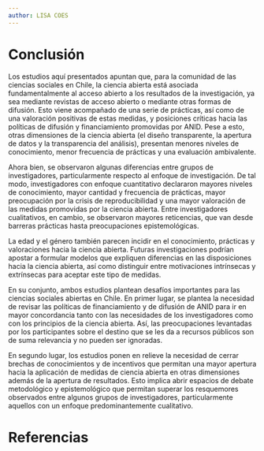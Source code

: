 ```yaml
---
author: LISA COES
---
```


# Conclusión

Los estudios aquí presentados apuntan que, para la comunidad de las ciencias sociales en Chile, la ciencia abierta está asociada fundamentalmente al acceso abierto a los resultados de la investigación, ya sea mediante revistas de acceso abierto o mediante otras formas de difusión. Esto viene acompañado de una serie de prácticas, así como de una valoración positivas de estas medidas, y posiciones críticas hacia las políticas de difusión y financiamiento promovidas por ANID. Pese a esto, otras dimensiones de la ciencia abierta (el diseño transparente, la apertura de datos y la transparencia del análisis), presentan menores niveles de conocimiento, menor frecuencia de prácticas y una evaluación ambivalente.

Ahora bien, se observaron algunas diferencias entre grupos de investigadores, particularmente respecto al enfoque de investigación. De tal modo, investigadores con enfoque cuantitativo declararon mayores niveles de conocimiento, mayor cantidad y frecuencia de prácticas, mayor preocupación por la crisis de reproducibilidad y una mayor valoración de las medidas promovidas por la ciencia abierta. Entre investigadores cualitativos, en cambio, se observaron mayores reticencias, que van desde barreras prácticas hasta preocupaciones epistemológicas.

La edad y el género también parecen incidir en el conocimiento, prácticas y valoraciones hacia la ciencia abierta. Futuras investigaciones podrían apostar a formular modelos que expliquen diferencias en las disposiciones hacia la ciencia abierta, así como distinguir entre motivaciones intrínsecas y extrínsecas para aceptar este tipo de medidas.

En su conjunto, ambos estudios plantean desafíos importantes para las ciencias sociales abiertas en Chile. En primer lugar, se plantea la necesidad de revisar las políticas de financiamiento y de difusión de ANID para ir en mayor concordancia tanto con las necesidades de los investigadores como con los principios de la ciencia abierta. Así, las preocupaciones levantadas por los participantes sobre el destino que se les da a recursos públicos son de suma relevancia y no pueden ser ignoradas.

En segundo lugar, los estudios ponen en relieve la necesidad de cerrar brechas de conocimientos y de incentivos que permitan una mayor apertura hacia la aplicación de medidas de ciencia abierta en otras dimensiones además de la apertura de resultados. Esto implica abrir espacios de debate metodológico y epistemológico que permitan superar los resquemores observados entre algunos grupos de investigadores, particularmente aquellos con un enfoque predominantemente cualitativo.

# Referencias
